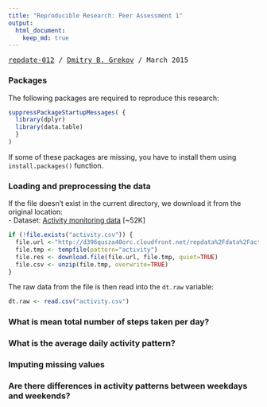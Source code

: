 ```yaml
---
title: "Reproducible Research: Peer Assessment 1"
output: 
  html_document:
    keep_md: true
---
```

<tt>
[repdate-012](https://www.coursera.org/course/repdata) /
[Dmitry B. Grekov](mailto:dmitry.grekov@gmail.com) / March 2015
</tt>

### Packages 
The following packages are required to reproduce this research:
```r
suppressPackageStartupMessages( {
  library(dplyr)
  library(data.table)
  }
)
```
If some of these packages are missing, you have to install them using <code>install.packages()</code> function.  

### Loading and preprocessing the data
If the file doesn't exist in the current directory, we download it from the original location:  
  - Dataset: [Activity monitoring data](https://d396qusza40orc.cloudfront.net/repdata%2Fdata%2Factivity.zip) [~52K]  

```r
if (!file.exists("activity.csv")) {
  file.url <-"http://d396qusza40orc.cloudfront.net/repdata%2Fdata%2Factivity.zip"
  file.tmp <- tempfile(pattern="activity")
  file.res <- download.file(file.url, file.tmp, quiet=TRUE)
  file.csv <- unzip(file.tmp, overwrite=TRUE)
}
```

The raw data from the file is then read into the <code>dt.raw</code> variable:
```r
dt.raw <- read.csv("activity.csv") 
```
### What is mean total number of steps taken per day?



### What is the average daily activity pattern?



### Imputing missing values



### Are there differences in activity patterns between weekdays and weekends?
